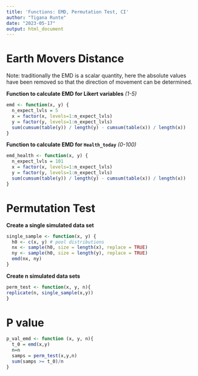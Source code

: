 ```yaml
---
title: 'Functions: EMD, Permutation Test, CI'
author: "Tigana Runte"
date: "2023-05-17"
output: html_document
---
```


# Earth Movers Distance

Note: traditionally the EMD is a scalar quantity, here the absolute values have been removed so that the direction of movement can be determined.

**Function to calculate EMD for Likert variables** *(1-5)*
```r
emd <- function(x, y) {
  n_expect_lvls = 5
  x = factor(x, levels=1:n_expect_lvls)
  y = factor(y, levels=1:n_expect_lvls)
  sum(cumsum(table(y)) / length(y) - cumsum(table(x)) / length(x))
}
```

**Function to calculate EMD for `Health_today`** *(0-100)*
```r
emd_health <- function(x, y) {
  n_expect_lvls = 101
  x = factor(x, levels=1:n_expect_lvls)
  y = factor(y, levels=1:n_expect_lvls)
  sum(cumsum(table(y)) / length(y) - cumsum(table(x)) / length(x))
}
```


# Permutation Test

**Create a single simulated data set**
```r
single_sample <- function(x, y) {
  h0 <- c(x, y) # pool distributions
  nx <- sample(h0, size = length(x), replace = TRUE) 
  ny <- sample(h0, size = length(y), replace = TRUE) 
  emd(nx, ny)
}
```

**Create n simulated data sets**
```r
perm_test <- function(x, y, n){
replicate(n, single_sample(x,y))
}

```

# P value
```r

p_val_emd <- function (x, y, n){
  t_0 = emd(x,y)
  n=n
  samps = perm_test(x,y,n)
  sum(samps >= t_0)/n
}

```

